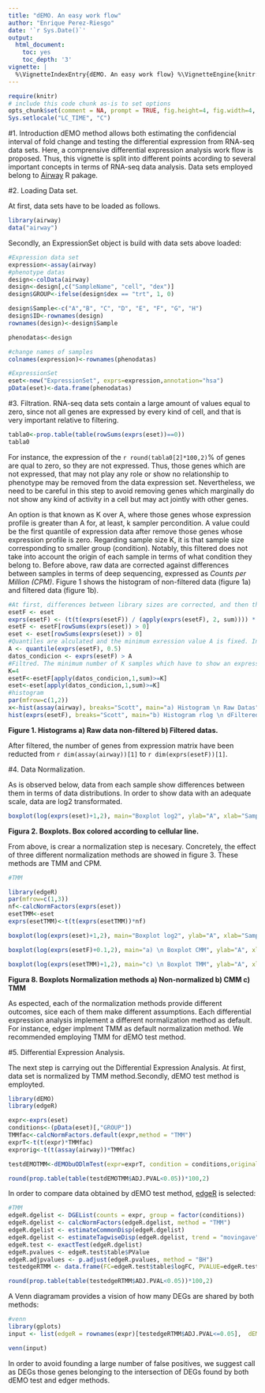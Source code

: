 ```yaml
---
title: "dEMO. An easy work flow"
author: "Enrique Perez-Riesgo"
date: '`r Sys.Date()`'
output:
  html_document:
    toc: yes
    toc_depth: '3'
vignette: |
  %\VignetteIndexEntry{dEMO. An easy work flow} %\VignetteEngine{knitr::rmarkdown} %\VignetteEncoding{UTF-8}
---
```


```r
require(knitr)
# include this code chunk as-is to set options
opts_chunk$set(comment = NA, prompt = TRUE, fig.height=4, fig.width=4, fig.align = "center",echo = TRUE, message = FALSE, warning = FALSE, cache=FALSE, tidy=TRUE, tidy.opts=list(width.cutoff=60))
Sys.setlocale("LC_TIME", "C")
```

\newpage

#1. Introduction
dEMO method allows both estimating the confidencial interval of fold change and testing the differential expression from RNA-seq data sets.
Here, a comprensive differential expression analysis work flow is proposed. Thus, this vignette is split into different points acording to several important concepts in terms of RNA-seq data analysis. Data sets employed belong to [Airway](http://www.ncbi.nlm.nih.gov/pubmed/24926665) R pakage. 

#2. Loading Data set.

At first, data sets have to be loaded as follows. 

```r
library(airway)
data("airway")
```

Secondly, an ExpressionSet object is build with data sets above loaded:

```r
#Expression data set
expression<-assay(airway)
#phenotype datas
design<-colData(airway)
design<-design[,c("SampleName", "cell", "dex")]
design$GROUP<-ifelse(design$dex == "trt", 1, 0)

design$Sample<-c("A","B", "C", "D", "E", "F", "G", "H")
design$ID<-rownames(design)
rownames(design)<-design$Sample

phenodatas<-design

#change names of samples
colnames(expression)<-rownames(phenodatas)

#ExpressionSet
eset<-new("ExpressionSet", exprs=expression,annotation="hsa")
pData(eset)<-data.frame(phenodatas)

```

#3. Filtration.
RNA-seq data sets contain a large amount of values equal to zero, since not all genes are expressed by every kind of cell, and that is very important relative to filtering. 

```r
tabla0<-prop.table(table(rowSums(exprs(eset))==0))
tabla0
```

For instance, the expression of the `r round(tabla0[2]*100,2)`% of genes are qual to zero, so they are not expressed. Thus, those genes which are not expressed, that may not play any role or show no relationship to phenotype may be removed from the data expression set. Nevertheless, we need to be careful in this step to avoid removing genes which marginally do not show any kind of activity in a cell but may act jointly with other genes.

An option is that known as K over A, where those genes whose expression profile is greater than A for, at least, k sampler percondition. A value could be the first quantile of expression data after remove those genes whose expression profile is zero. Regarding sample size K, it is that sample size corresponding to smaller group (condition). Notably, this filtered does not take into account the origin of each sample in terms of what condition they belong to. Before above, raw data are corrected against differences between samples in terms of deep sequencing, expressed as *Counts per Million (CPM)*. Figure 1 shows the histogram of non-filtered data (figure 1a) and filtered data (figure 1b). 

```r
#At first, differences between library sizes are corrected, and then those genes whise expression profile is zero are removed. Two ExpressionSets are filtered, where the first one stores the raw data (eset) and the second one stores the corrected data (esetF) 
esetF <- eset
exprs(esetF) <- (t(t(exprs(esetF)) / (apply(exprs(esetF), 2, sum)))) * 10 ^ 6
esetF <- esetF[rowSums(exprs(eset)) > 0]
eset <- eset[rowSums(exprs(eset)) > 0]
#Quantiles are alculated and the minimum exression value A is fixed. In this case, the first quantile is selected as A value. 
A <- quantile(exprs(esetF), 0.5)
datos_condicion <- exprs(esetF) > A
#Filtred. The minimum number of K samples which have to show an expression greater or equal to A. K is the number of individuals of the smaller group tested.  
K=4
esetF<-esetF[apply(datos_condicion,1,sum)>=K]
eset<-eset[apply(datos_condicion,1,sum)>=K]
#histogram
par(mfrow=c(1,2))
x<-hist(assay(airway), breaks="Scott", main="a) Histogram \n Raw Datas", xlab = "counts")
hist(exprs(esetF), breaks="Scott", main="b) Histogram rlog \n dFiltered Datas",xlab = "counts)", ylim=c(0,max(x$mids)[1]))

```
**Figure 1. Histograms a) Raw data non-filtered b) Filtered datas.**

After filtered, the number of genes from expression matrix have been reducted from  `r dim(assay(airway))[1]` to `r dim(exprs(esetF))[1]`.

#4. Data Normalization.

As is observed below, data from each sample show differences between them in terms of data distributions. In order to show data with an adequate scale, data are log2 transformated.


```r

boxplot(log(exprs(eset)+1,2), main="Boxplot log2", ylab="A", xlab="Sample",names=as.character(pData(eset)$Sample), col=as.numeric(pData(eset)$cell)) 

```

**Figura 2. Boxplots. Box colored according to cellular line.**

From above, is crear a normalization step is necesary. Concretely, the effect of three different normalization methods are showed in figure 3. These methods are TMM and CPM.


```r
#TMM 

library(edgeR)
par(mfrow=c(1,3))
nf<-calcNormFactors(exprs(eset))
esetTMM<-eset
exprs(esetTMM)<-t(t(exprs(esetTMM))*nf)

boxplot(log(exprs(eset)+1,2), main="Boxplot log2", ylab="A", xlab="Sample",names=as.character(pData(eset)$Sample), col=as.numeric(pData(eset)$cell)) 

boxplot(log(exprs(esetF)+0.1,2), main="a) \n Boxplot CMM", ylab="A", xlab="Sample",names=as.character(pData(eset)$Sample), col=as.numeric(pData(eset)$cell)) 

boxplot(log(exprs(esetTMM)+1,2), main="c) \n Boxplot TMM", ylab="A", xlab="Sample",names=as.character(pData(eset)$Sample), col=as.numeric(pData(eset)$cell)) 
```

**Figura 8. Boxplots Normalization methods a) Non-normalized b) CMM c) TMM**

As espected, each of the normalization methods provide different outcomes, sice each of them make different assumptions. Each differential expression analysis implement a different normalization method as default. For instance, edger implment TMM as default normalization method. We recommended employing TMM for dEMO test method.

#5. Differential Expression Analysis.

The next step is carrying out the Differential Expression Analysis. At first, data set is normalized by TMM method.Secondly, dEMO test method is employted.

```r
library(dEMO)
library(edgeR)

expr<-exprs(eset)
conditions<-(pData(eset)[,"GROUP"])
TMMfac<-calcNormFactors.default(expr,method = "TMM")
exprT<-t(t(expr)*TMMfac)
exprorig<-t(t(assay(airway))*TMMfac)

testdEMOTMM<-dEMObuODlmTest(expr=exprT, condition = conditions,original = exprorig)

round(prop.table(table(testdEMOTMM$ADJ.PVAL<0.05))*100,2)
```

In order to compare data obtained by dEMO test method, [edgeR](https://bioconductor.org/packages/release/bioc/html/edgeR.html) is selected:

```r
#TMM
edgeR.dgelist <- DGEList(counts = expr, group = factor(conditions))
edgeR.dgelist <- calcNormFactors(edgeR.dgelist, method = "TMM")
edgeR.dgelist <- estimateCommonDisp(edgeR.dgelist)
edgeR.dgelist <- estimateTagwiseDisp(edgeR.dgelist, trend = "movingave")
edgeR.test <- exactTest(edgeR.dgelist)
edgeR.pvalues <- edgeR.test$table$PValue
edgeR.adjpvalues <- p.adjust(edgeR.pvalues, method = "BH")
testedgeRTMM <- data.frame(FC=edgeR.test$table$logFC, PVALUE=edgeR.test$table$PValue, ADJ.PVAL=edgeR.adjpvalues)

round(prop.table(table(testedgeRTMM$ADJ.PVAL<0.05))*100,2)
```

A Venn diagramam provides a vision of how many DEGs are shared by both methods:

```r
#venn
library(gplots)
input <- list(edgeR = rownames(expr)[testedgeRTMM$ADJ.PVAL<=0.05],  dEMO=rownames(exprT)[testdEMOTMM$ADJ.PVAL<=0.05])

venn(input)
```

In order to avoid founding a large number of false positives, we suggest call as DEGs those genes belonging to the intersection of DEGs found by both dEMO test and edger methods. 

